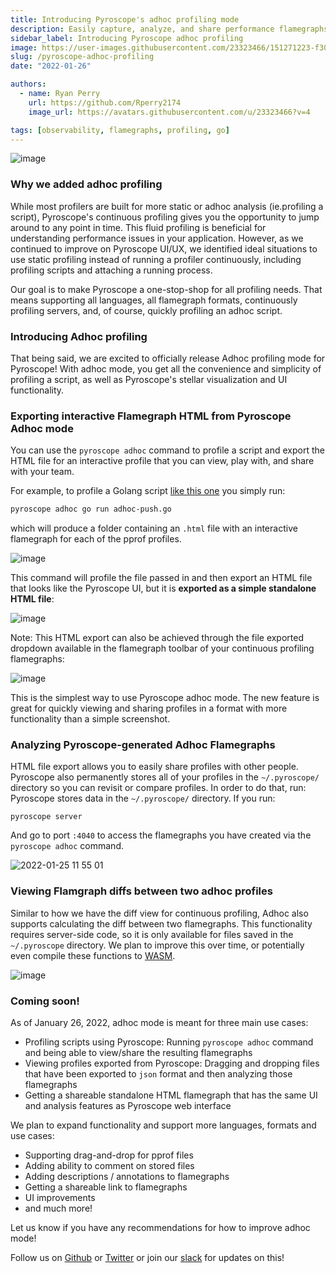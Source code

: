 ```yaml
---
title: Introducing Pyroscope's adhoc profiling mode
description: Easily capture, analyze, and share performance flamegraphs
sidebar_label: Introducing Pyroscope adhoc profiling
image: https://user-images.githubusercontent.com/23323466/151271223-f308890a-8e32-42f6-ab2a-b78178e869da.png
slug: /pyroscope-adhoc-profiling
date: "2022-01-26"

authors:
  - name: Ryan Perry
    url: https://github.com/Rperry2174
    image_url: https://avatars.githubusercontent.com/u/23323466?v=4

tags: [observability, flamegraphs, profiling, go]
---
```


![image](https://user-images.githubusercontent.com/23323466/151271223-f308890a-8e32-42f6-ab2a-b78178e869da.png)


### Why we added adhoc profiling

While most profilers are built for more static or adhoc analysis (ie.profiling a script), Pyroscope's continuous profiling gives you the opportunity to jump around to any point in time. This fluid profiling is beneficial for understanding performance issues in your application. However, as we continued to improve on Pyroscope UI/UX, we identified ideal situations to use static profiling instead of running a profiler continuously, including profiling scripts and attaching a running process.

Our goal is to make Pyroscope a one-stop-shop for all profiling needs. That means supporting all languages, all flamegraph formats, continuously profiling servers, and, of course, quickly profiling an adhoc script.

### Introducing Adhoc profiling

That being said, we are excited to officially release Adhoc profiling mode for Pyroscope! With adhoc mode, you get all the convenience and simplicity of profiling a script, as well as Pyroscope's stellar visualization and UI functionality.
<!--truncate-->


### Exporting interactive Flamegraph HTML from Pyroscope Adhoc mode

You can use the `pyroscope adhoc` command to profile a script and export the HTML file for an interactive profile that you can view, play with, and share with your team.


For example, to profile a Golang script [like this one](https://github.com/pyroscope-io/pyroscope/blob/main/examples/adhoc/adhoc-push.go) you simply run:

```sh
pyroscope adhoc go run adhoc-push.go
```
which will produce a folder containing an `.html` file with an interactive flamegraph for each of the pprof profiles.

![image](https://user-images.githubusercontent.com/23323466/151047215-4cce89a1-4403-48c6-92b0-b6f1291af7c5.png)

This command will profile the file passed in and then export an HTML file that looks like the Pyroscope UI, but it is **exported as a simple standalone HTML file**:

![image](https://user-images.githubusercontent.com/23323466/151047638-f79db7c0-945e-4862-9c34-1654c89782fa.png)

Note: This HTML export can also be achieved through the file exported dropdown available in the flamegraph toolbar of your continuous profiling flamegraphs:

![image](https://user-images.githubusercontent.com/23323466/151273431-701f0fe4-4031-467e-8c13-189482771493.png)

This is the simplest way to use Pyroscope adhoc mode. The new feature is great for quickly viewing and sharing profiles in a format with more functionality than a simple screenshot. 

### Analyzing Pyroscope-generated Adhoc Flamegraphs
HTML file export allows you to easily share profiles with other people. Pyroscope also permanently stores all of your profiles in the `~/.pyroscope/` directory so you can revisit or compare profiles. In order to do that, run:
Pyroscope stores data in the `~/.pyroscope/` directory. If you run:
```
pyroscope server
```
And go to port `:4040` to access the flamegraphs you have created via the `pyroscope adhoc` command.

![2022-01-25 11 55 01](https://user-images.githubusercontent.com/23323466/151049856-f2388755-97ca-40e7-9af7-ba6f374f1b89.gif)


### Viewing Flamgraph diffs between two adhoc profiles
Similar to how we have the diff view for continuous profiling, Adhoc also supports calculating the diff between two flamegraphs. 
This functionality requires server-side code, so it is only available for files saved in the `~/.pyroscope` directory. We plan to improve this over time, or potentially even compile these functions to [WASM](https://github.com/pyroscope-io/pyroscope/pull/571). 

![image](https://user-images.githubusercontent.com/23323466/151269754-fb1f8c1c-8a0b-48bc-9566-e860e7e08f8c.png)

### Coming soon!
As of January 26, 2022, adhoc mode is meant for three main use cases:
- Profiling scripts using Pyroscope: Running `pyroscope adhoc` command and being able to view/share the resulting flamegraphs
- Viewing profiles exported from Pyroscope: Dragging and dropping files that have been exported to `json` format and then analyzing those flamegraphs
- Getting a shareable standalone HTML flamegraph that has the same UI and analysis features as Pyroscope web interface

We plan to expand functionality and support more languages, formats and use cases:
- Supporting drag-and-drop for pprof files
- Adding ability to comment on stored files
- Adding descriptions / annotations to flamegraphs
- Getting a shareable link to flamegraphs
- UI improvements
- and much more! 

Let us know if you have any recommendations for how to improve adhoc mode!

Follow us on [Github](https://github.com/pyroscope-io/pyroscope) or [Twitter](https://twitter.com/PyroscopeIO) or join our [slack](https://pyroscope.io/slack) for updates on this!
